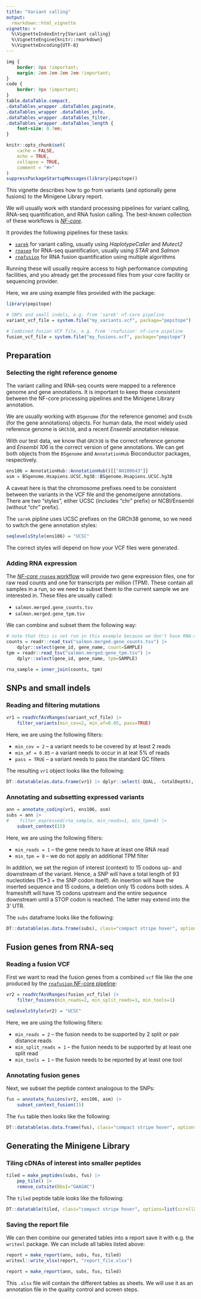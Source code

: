 ```yaml
---
title: "Variant calling"
output:
  rmarkdown::html_vignette
vignette: >
  %\VignetteIndexEntry{Variant calling}
  %\VignetteEngine{knitr::rmarkdown}
  %\VignetteEncoding{UTF-8}
---
```


```css
img {
    border: 0px !important;
    margin: 2em 2em 2em 2em !important;
}
code {
    border: 0px !important;
}
table.dataTable.compact,
.dataTables_wrapper .dataTables_paginate,
.dataTables_wrapper .dataTables_info,
.dataTables_wrapper .dataTables_filter,
.dataTables_wrapper .dataTables_length {
    font-size: 0.7em;
}
```

```r
knitr::opts_chunk$set(
    cache = FALSE,
    echo = TRUE,
    collapse = TRUE,
    comment = "#>"
)
suppressPackageStartupMessages(library(pepitope))
```

This vignette describes how to go from variants (and optionally gene fusions) to
the Minigene Library report.

We will usually work with standard processing pipelines for variant calling,
RNA-seq quantification, and RNA fusion calling. The best-known collection of
these workflows is [*NF-core*](https://nf-co.re/).

It provides the following pipelines for these tasks:

* [`sarek`](https://nf-co.re/sarek/) for variant calling, usually using *HaplotypeCaller* and *Mutect2*
* [`rnaseq`](https://nf-co.re/rnaseq/) for RNA-seq quantification, usually using *STAR* and *Salmon*
* [`rnafusion`](https://nf-co.re/rnafusion/) for RNA fusion quantification using multiple algorithms

Running these will usually require access to high performance computing
facilities, and you already get the processed files from your core facility
or sequencing provider.

Here, we are using example files provided with the package:

```r
library(pepitope)

# SNPs and small indels, e.g. from 'sarek' nf-core pipeline
variant_vcf_file = system.file("my_variants.vcf", package="pepitope")

# Combined fusion VCF file, e.g. from 'rnafusion' nf-core pipeline
fusion_vcf_file = system.file("my_fusions.vcf", package="pepitope")
```

Preparation
-----------

### Selecting the right reference genome

The variant calling and RNA-seq counts were mapped to a reference genome and
gene annotations. It is important to keep these consistent between the NF-core
processing pipelines and the Minigene Library annotation.

We are usually working with `BSgenome` (for the reference genome) and `EnsDb`
(for the gene annotations) objects. For human data, the most widely used
reference genome is `GRCh38`, and a recent *Ensembl* annotation release.

With our test data, we know that `GRCh38` is the correct reference genome and
*Ensembl 106* is the correct version of gene annotations. We can get both
objects from the `BSgenome` and `AnnotationHub` Bioconductor packages, respectively.

```r
ens106 = AnnotationHub::AnnotationHub()[["AH100643"]]
asm = BSgenome.Hsapiens.UCSC.hg38::BSgenome.Hsapiens.UCSC.hg38
```

A caveat here is that the chromosome prefixes need to be consistent between the
variants in the VCF file and the genome/gene annotations. There are two
"styles", either UCSC (includes "chr" prefix) or NCBI/Ensembl (without "chr"
prefix).

The `sarek` pipline uses UCSC prefixes on the GRCh38 genome, so we need to switch
the gene annotation styles:

```r
seqlevelsStyle(ens106) = "UCSC"
```

The correct styles will depend on how your VCF files were generated.

### Adding RNA expression

The [*NF-core* `rnaseq` workflow](https://nf-co.re/rnaseq/) will provide two gene
expression files, one for raw read counts and one for transcripts per million (TPM).
These contain all samples in a run, so we need to subset them to the current sample
we are interested in. These files are usually called:

* `salmon.merged.gene_counts.tsv`
* `salmon.merged.gene_tpm.tsv`

We can combine and subset them the following way:

```r
# note that this is not run in this example because we don't have RNA-seq data
counts = readr::read_tsv("salmon.merged.gene_counts.tsv") |>
    dplyr::select(gene_id, gene_name, count=SAMPLE)
tpm = readr::read_tsv("salmon.merged.gene_tpm.tsv") |>
    dplyr::select(gene_id, gene_name, tpm=SAMPLE)

rna_sample = inner_join(counts, tpm)
```

SNPs and small indels
---------------------

### Reading and filtering mutations

```r
vr1 = readVcfAsVRanges(variant_vcf_file) |>
    filter_variants(min_cov=2, min_af=0.05, pass=TRUE)
```

Here, we are using the following filters:

* `min_cov = 2` -- a variant needs to be covered by at least 2 reads
* `min_af = 0.05` -- a variant needs to occur in at leat 5% of reads
* `pass = TRUE` -- a variant needs to pass the standard QC filters

The resulting `vr1` object looks like the following:

```r
DT::datatable(as.data.frame(vr1) |> dplyr::select(-QUAL, -totalDepth), class="compact stripe hover")
```

### Annotating and subsetting expressed variants

```r
ann = annotate_coding(vr1, ens106, asm)
subs = ann |>
#    filter_expressed(rna_sample, min_reads=1, min_tpm=0) |>
    subset_context(15)
```

Here, we are using the following filters:

* `min_reads = 1` -- the gene needs to have at least one RNA read
* `min_tpm = 0` -- we do not apply an additional TPM filter

In addition, we set the region of interest (context) to 15 codons up- and downstream of the
variant. Hence, a SNP will have a total length of 93 nucleotides (15*3 + the SNP codon itself).
An insertion will have the inserted sequence and 15 codons, a deletion only 15 codons both
sides. A frameshift will have 15 codons upstream and the entire sequence downstream until a
STOP codon is reached. The latter may extend into the 3' UTR.

The `subs` dataframe looks like the following:

```r
DT::datatable(as.data.frame(subs), class="compact stripe hover", options=list(scrollX=TRUE))
```

<!--
### Phasing with germline variants

```r
# not implemented yet
```
-->

Fusion genes from RNA-seq
-------------------------

### Reading a fusion VCF

First we want to read the fusion genes from a combined `vcf` file like the one produced by
the [`rnafusion` NF-core pipeline](https://nf-co.re/rnafusion/):

```r
vr2 = readVcfAsVRanges(fusion_vcf_file) |>
    filter_fusions(min_reads=2, min_split_reads=1, min_tools=1)

seqlevelsStyle(vr2) = "UCSC"
```

Here, we are using the following filters:

* `min_reads = 2` -- the fusion needs to be supported by 2 split or pair distance reads
* `min_split_reads = 1` -- the fusion needs to be supported by at least one split read
* `min_tools = 1` -- the fusion needs to be reported by at least one tool

### Annotating fusion genes

Next, we subset the peptide context analogous to the SNPs:

```r
fus = annotate_fusions(vr2, ens106, asm) |>
    subset_context_fusion(15)
```

The `fus` table then looks like the following:

```r
DT::datatable(as.data.frame(fus), class="compact stripe hover", options=list(scrollX=TRUE))
```

Generating the Minigene Library
-------------------------------

### Tiling cDNAs of interest into smaller peptides

```r
tiled = make_peptides(subs, fus) |>
    pep_tile() |>
    remove_cutsite(BbsI="GAAGAC")
```

The `tiled` peptide table looks like the following:

```r
DT::datatable(tiled, class="compact stripe hover", options=list(scrollX=TRUE))
```

### Saving the report file

We can then combine our generated tables into a report save it with e.g. the
`writexl` package. We can include all tables listed above:

```r
report = make_report(ann, subs, fus, tiled)
writexl::write_xlsx(report, "report_file.xlsx")
```
```r
report = make_report(ann, subs, fus, tiled)
```

This `.xlsx` file will contain the different tables as sheets. We will use it 
as an annotation file in the quality control and screen steps.
